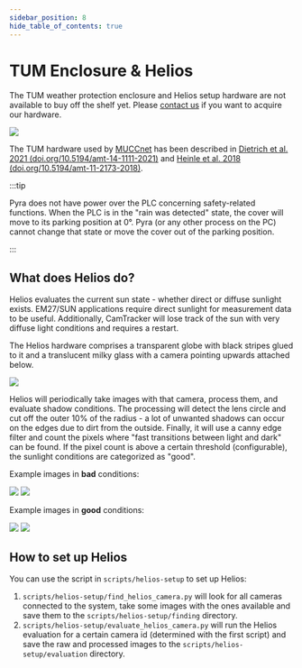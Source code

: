 ```yaml
---
sidebar_position: 8
hide_table_of_contents: true
---
```


# TUM Enclosure & Helios

The TUM weather protection enclosure and Helios setup hardware are not available to buy off the shelf yet. Please [contact us](/docs/intro/contact) if you want to acquire our hardware.

<img src="/img/docs/muccnet-image-roof.jpg" className="tw-mb-6 tw-rounded-lg" />

The TUM hardware used by [MUCCnet](https://atmosphere.ei.tum.de/) has been described in [Dietrich et al. 2021 (doi.org/10.5194/amt-14-1111-2021)](https://doi.org/10.5194/amt-14-1111-2021) and [Heinle et al. 2018 (doi.org/10.5194/amt-11-2173-2018)](https://doi.org/10.5194/amt-11-2173-2018).

:::tip

Pyra does not have power over the PLC concerning safety-related functions. When the PLC is in the "rain was detected" state, the cover will move to its parking position at 0°. Pyra (or any other process on the PC) cannot change that state or move the cover out of the parking position.

:::

## What does Helios do?

Helios evaluates the current sun state - whether direct or diffuse sunlight exists. EM27/SUN applications require direct sunlight for measurement data to be useful. Additionally, CamTracker will lose track of the sun with very diffuse light conditions and requires a restart.

The Helios hardware comprises a transparent globe with black stripes glued to it and a translucent milky glass with a camera pointing upwards attached below.

<div className="tw-flex tw-justify-center tw-w-full">
  <img
    src="/img/docs/helios-hardware.png"
    className="tw-mb-2 tw-rounded-lg !tw-h-64"
  />
</div>

Helios will periodically take images with that camera, process them, and evaluate shadow conditions. The processing will detect the lens circle and cut off the outer 10% of the radius - a lot of unwanted shadows can occur on the edges due to dirt from the outside. Finally, it will use a canny edge filter and count the pixels where "fast transitions between light and dark" can be found. If the pixel count is above a certain threshold (configurable), the sunlight conditions are categorized as "good".

Example images in **bad** conditions:

<div className="tw-flex tw-flex-col xl:tw-flex-row tw-items-center tw-justify-center tw-w-full tw-gap-x-2 tw-gap-y-2 -tw-mt-3 tw-mb-4">
  <img
    src="/img/docs/helios-example-image-bad-raw.jpg"
    className="tw-rounded-lg !tw-h-36 sm:!tw-h-40 2xl:!tw-h-48"
  />
  <img
    src="/img/docs/helios-example-image-bad-processed.jpg"
    className="tw-rounded-lg !tw-h-36 sm:!tw-h-40 2xl:!tw-h-48"
  />
</div>

Example images in **good** conditions:

<div className="tw-flex tw-flex-col xl:tw-flex-row tw-items-center tw-justify-center tw-w-full tw-gap-x-2 tw-gap-y-2 -tw-mt-3 tw-mb-4">
  <img
    src="/img/docs/helios-example-image-good-raw.jpg"
    className="tw-rounded-lg !tw-h-36 sm:!tw-h-40 2xl:!tw-h-48"
  />
  <img
    src="/img/docs/helios-example-image-good-processed.jpg"
    className="tw-rounded-lg !tw-h-36 sm:!tw-h-40 2xl:!tw-h-48"
  />
</div>

## How to set up Helios

You can use the script in `scripts/helios-setup` to set up Helios:

1. `scripts/helios-setup/find_helios_camera.py` will look for all cameras connected to the system, take some images with the ones available and save them to the `scripts/helios-setup/finding` directory.
2. `scripts/helios-setup/evaluate_helios_camera.py` will run the Helios evaluation for a certain camera id (determined with the first script) and save the raw and processed images to the `scripts/helios-setup/evaluation` directory.
